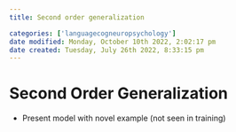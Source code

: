 ```yaml
---
title: Second order generalization

categories: ['languagecogneuropsychology']
date modified: Monday, October 10th 2022, 2:02:17 pm
date created: Tuesday, July 26th 2022, 8:33:15 pm
---
```


# Second Order Generalization
- Present model with novel example (not seen in training)



